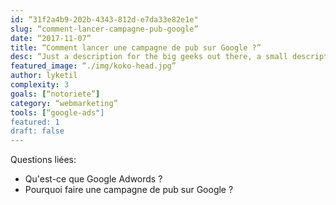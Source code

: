 ```yaml
---
id: “31f2a4b9-202b-4343-812d-e7da33e82e1e"
slug: “comment-lancer-campagne-pub-google”
date: “2017-11-07”
title: “Comment lancer une campagne de pub sur Google ?”
desc: “Just a description for the big geeks out there, a small description to rule them all and in the darkness bind them.”
featured_image: “./img/koko-head.jpg”
author: lyketil
complexity: 3
goals: [“notoriete”]
category: “webmarketing”
tools: [“google-ads"]
featured: 1
draft: false
---
```

Questions liées: 
- Qu'est-ce que Google Adwords ? 
- Pourquoi faire une campagne de pub sur Google ? 